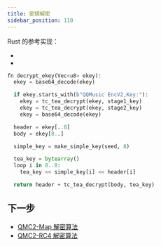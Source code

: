 ```yaml
---
title: 密钥解密
sidebar_position: 110
---
```



Rust 的参考实现：

- <CodeRef at="1dcb48a" file="src/tencent/qmc2_footer_parser.rs#L113" />
- <CodeRef at="1dcb48a" file="src/tencent/key_utils.rs#L4-L15" />


```py title="伪代码示例"
fn decrypt_ekey(Vec<u8> ekey):
  ekey = base64_decode(ekey)

  if ekey.starts_with(b"QQMusic EncV2,Key:"):
    ekey = tc_tea_decrypt(ekey, stage1_key)
    ekey = tc_tea_decrypt(ekey, stage2_key)
    ekey = base64_decode(ekey)

  header = ekey[..8]
  body = ekey[8..]

  simple_key = make_simple_key(seed, 8)

  tea_key = bytearray()
  loop i in 0..8:
    tea_key << simple_key[i] << header[i]

  return header + tc_tea_decrypt(body, tea_key)
```

## 下一步

- [QMC2-Map 解密算法](./qmc2-map)
- [QMC2-RC4 解密算法](./qmc2-rc4)

